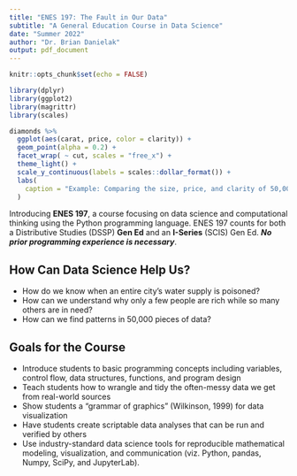 ```yaml
---
title: "ENES 197: The Fault in Our Data"
subtitle: "A General Education Course in Data Science"
date: "Summer 2022"
author: "Dr. Brian Danielak"
output: pdf_document
---
```


```r
knitr::opts_chunk$set(echo = FALSE)
```

```r
library(dplyr)
library(ggplot2)
library(magrittr)
library(scales)

diamonds %>%
  ggplot(aes(carat, price, color = clarity)) +
  geom_point(alpha = 0.2) +
  facet_wrap( ~ cut, scales = "free_x") +
  theme_light() + 
  scale_y_continuous(labels = scales::dollar_format()) +
  labs(
    caption = "Example: Comparing the size, price, and clarity of 50,000 diamonds"
  )
```

Introducing **ENES 197**, a course focusing on data science and computational thinking using the Python programming language. ENES 197 counts for both a Distributive Studies (DSSP) **Gen Ed** and an **I-Series** (SCIS) Gen Ed. ***No prior programming experience is necessary***.

## How Can Data Science Help Us?

-   How do we know when an entire city's water supply is poisoned?
-   How can we understand why only a few people are rich while so many others are in need?
-   How can we find patterns in 50,000 pieces of data?

## Goals for the Course

-   Introduce students to basic programming concepts including variables, control flow, data structures, functions, and program design
-   Teach students how to wrangle and tidy the often-messy data we get from real-world sources
-   Show students a "grammar of graphics" (Wilkinson, 1999) for data visualization
-   Have students create scriptable data analyses that can be run and verified by others
-   Use industry-standard data science tools for reproducible mathematical modeling, visualization, and communication (viz. Python, pandas, Numpy, SciPy, and JupyterLab).
